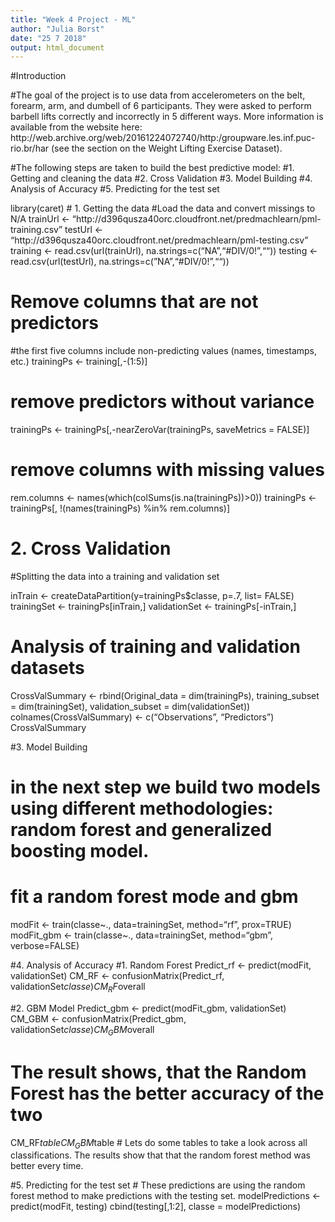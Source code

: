```yaml
---
title: "Week 4 Project - ML"
author: "Julia Borst"
date: "25 7 2018"
output: html_document
---
```


#Introduction

#The goal of the project is  to use data from accelerometers on the belt, forearm, arm, and dumbell of 6 participants. They were asked to perform barbell lifts correctly and incorrectly in 5 different ways. More information is available from the website here: http://web.archive.org/web/20161224072740/http:/groupware.les.inf.puc-rio.br/har (see the section on the Weight Lifting Exercise Dataset).

#The following steps are taken to build the best predictive model:
#1. Getting and cleaning the data
#2. Cross Validation
#3. Model Building
#4. Analysis of Accuracy
#5. Predicting for the test set

library(caret)
# 1. Getting the data
#Load the data and convert missings to N/A
trainUrl <- "http://d396qusza40orc.cloudfront.net/predmachlearn/pml-training.csv"
testUrl <- "http://d396qusza40orc.cloudfront.net/predmachlearn/pml-testing.csv"
training <- read.csv(url(trainUrl), na.strings=c("NA","#DIV/0!",""))
testing <- read.csv(url(testUrl), na.strings=c("NA","#DIV/0!",""))


# Remove columns that are not predictors

#the first five columns include non-predicting values (names, timestamps, etc.)
trainingPs <- training[,-(1:5)]

# remove predictors without variance
trainingPs <- trainingPs[,-nearZeroVar(trainingPs, saveMetrics = FALSE)]

# remove columns with missing values 
rem.columns <- names(which(colSums(is.na(trainingPs))>0))
trainingPs <- trainingPs[, !(names(trainingPs) %in% rem.columns)]

# 2. Cross Validation

#Splitting the data into a training and validation set

inTrain <- createDataPartition(y=trainingPs$classe, p=.7, list= FALSE)
trainingSet <- trainingPs[inTrain,]
validationSet <- trainingPs[-inTrain,]

# Analysis of training and validation datasets

CrossValSummary <- rbind(Original_data = dim(trainingPs), training_subset = dim(trainingSet), validation_subset = dim(validationSet))
colnames(CrossValSummary) <- c("Observations", "Predictors")
CrossValSummary

#3. Model Building

# in the next step we build  two models using different methodologies: random forest and generalized boosting model. 

# fit a random forest mode and gbm 
modFit <- train(classe~., data=trainingSet, method="rf", prox=TRUE)
modFit_gbm <- train(classe~., data=trainingSet, method="gbm", verbose=FALSE)

#4. Analysis of Accuracy
#1. Random Forest
Predict_rf <- predict(modFit, validationSet)
CM_RF <- confusionMatrix(Predict_rf, validationSet$classe)
CM_RF$overall

#2. GBM Model
Predict_gbm <- predict(modFit_gbm, validationSet)
CM_GBM <- confusionMatrix(Predict_gbm, validationSet$classe)
CM_GBM$overall

# The result shows, that the Random Forest has the better accuracy of the two

CM_RF$table
CM_GBM$table
# Lets do some tables to take a look across all classifications. The results show that that the random forest method was better every time.

#5. Predicting for the test set
# These predictions are using the random forest method to make predictions with the testing set.
modelPredictions <- predict(modFit, testing)
cbind(testing[,1:2], classe = modelPredictions)
